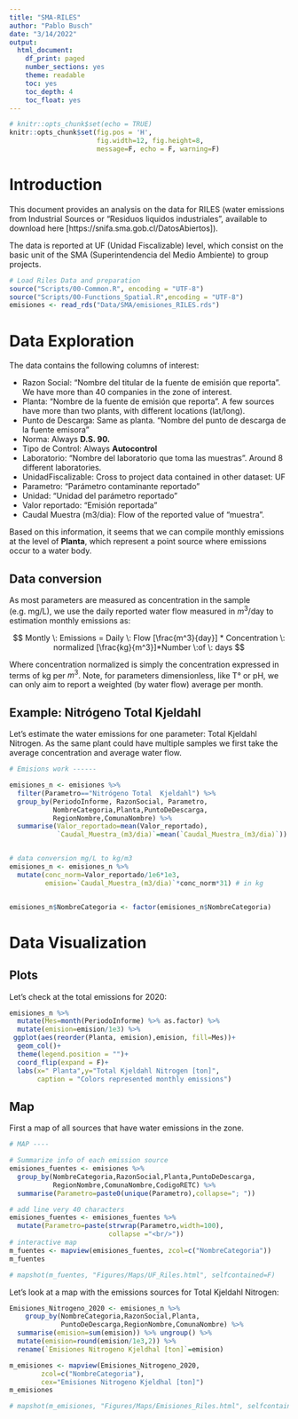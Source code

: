 ```yaml
---
title: "SMA-RILES"
author: "Pablo Busch"
date: "3/14/2022"
output:
  html_document:
    df_print: paged
    number_sections: yes
    theme: readable
    toc: yes
    toc_depth: 4
    toc_float: yes
---
```


```r
# knitr::opts_chunk$set(echo = TRUE)
knitr::opts_chunk$set(fig.pos = 'H', 
                      fig.width=12, fig.height=8,
                      message=F, echo = F, warning=F)
```

# Introduction

This document provides an analysis on the data for RILES (water emissions from Industrial Sources or "Residuos liquidos industriales", available to download here [https://snifa.sma.gob.cl/DatosAbiertos]). \newline

The data is reported at UF (Unidad Fiscalizable) level, which consist on the basic unit of the SMA (Superintendencia del Medio Ambiente) to group projects.


```r
# Load Riles Data and preparation
source("Scripts/00-Common.R", encoding = "UTF-8")
source("Scripts/00-Functions_Spatial.R",encoding = "UTF-8")
emisiones <- read_rds("Data/SMA/emisiones_RILES.rds") 
```

# Data Exploration

The data contains the following columns of interest:

- Razon Social: "Nombre del titular de la fuente de emisión que reporta". We have more than 40 companies in the zone of interest.
- Planta: "Nombre de la fuente de emisión que reporta". A few sources have more than two plants, with different locations (lat/long).
- Punto de Descarga: Same as planta. "Nombre del punto de descarga de la fuente emisora"
- Norma: Always **D.S. 90.**
- Tipo de Control: Always **Autocontrol**
- Laboratorio: "Nombre del laboratorio que toma las muestras". Around 8 different laboratories.
- UnidadFiscalizable: Cross to project data contained in other dataset: UF
- Parametro: "Parámetro contaminante reportado"
- Unidad: "Unidad del parámetro reportado"
- Valor reportado: "Emisión reportada"
- Caudal Muestra (m3/dia): Flow of the reported value of "muestra".

Based on this information, it seems that we can compile monthly emissions at the level of **Planta**, which represent a point source where emissions occur to a water body. \newline

## Data conversion

As most parameters are measured as concentration in the sample (e.g. mg/L), we use the daily reported water flow measured in $m^3$/day to estimation monthly emissions as:

$$
Montly \: Emissions = Daily \: Flow [\frac{m^3}{day}] * Concentration \: normalized [\frac{kg}{m^3}]*Number \:of \: days 
$$

Where concentration normalized is simply the concentration expressed in terms of kg per $m^3$. Note, for parameters dimensionless, like T° or pH, we can only aim to report a weighted (by water flow) average per month.

## Example: Nitrógeno Total  Kjeldahl

Let's estimate the water emissions for one parameter: Total Kjeldahl Nitrogen. As the same plant could have multiple samples we first take the average concentration and average water flow.

```r
# Emisions work ------

emisiones_n <- emisiones %>% 
  filter(Parametro=="Nitrógeno Total  Kjeldahl") %>% 
  group_by(PeriodoInforme, RazonSocial, Parametro,
           NombreCategoria,Planta,PuntoDeDescarga,
           RegionNombre,ComunaNombre) %>% 
  summarise(Valor_reportado=mean(Valor_reportado),
            `Caudal_Muestra_(m3/dia)`=mean(`Caudal_Muestra_(m3/dia)`)) %>% ungroup()


# data conversion mg/L to kg/m3
emisiones_n <- emisiones_n %>% 
  mutate(conc_norm=Valor_reportado/1e6*1e3,
         emision=`Caudal_Muestra_(m3/dia)`*conc_norm*31) # in kg


emisiones_n$NombreCategoria <- factor(emisiones_n$NombreCategoria)
```


# Data Visualization

## Plots

Let's check at the total emissions for 2020:

```r
emisiones_n %>%
  mutate(Mes=month(PeriodoInforme) %>% as.factor) %>% 
  mutate(emision=emision/1e3) %>% 
 ggplot(aes(reorder(Planta, emision),emision, fill=Mes))+
  geom_col()+
  theme(legend.position = "")+
  coord_flip(expand = F)+
  labs(x=" Planta",y="Total Kjeldahl Nitrogen [ton]",
       caption = "Colors represented monthly emissions")
```


## Map

First a map of all sources that have water emissions in the zone.

```r
# MAP ----

# Summarize info of each emission source
emisiones_fuentes <- emisiones %>% 
  group_by(NombreCategoria,RazonSocial,Planta,PuntoDeDescarga,
           RegionNombre,ComunaNombre,CodigoRETC) %>% 
  summarise(Parametro=paste0(unique(Parametro),collapse="; "))

# add line very 40 characters
emisiones_fuentes <- emisiones_fuentes %>% 
  mutate(Parametro=paste(strwrap(Parametro,width=100),
                         collapse ="<br/>"))
# interactive map
m_fuentes <- mapview(emisiones_fuentes, zcol=c("NombreCategoria"))
m_fuentes

# mapshot(m_fuentes, "Figures/Maps/UF_Riles.html", selfcontained=F)

```

Let's look at a map with the emissions sources for Total Kjeldahl Nitrogen:

```r
Emisiones_Nitrogeno_2020 <- emisiones_n %>% 
    group_by(NombreCategoria,RazonSocial,Planta,
             PuntoDeDescarga,RegionNombre,ComunaNombre) %>% 
  summarise(emision=sum(emision)) %>% ungroup() %>% 
  mutate(emision=round(emision/1e3,2)) %>% 
  rename(`Emisiones Nitrogeno Kjeldhal [ton]`=emision)

m_emisiones <- mapview(Emisiones_Nitrogeno_2020, 
        zcol=c("NombreCategoria"),
        cex="Emisiones Nitrogeno Kjeldhal [ton]")
m_emisiones

# mapshot(m_emisiones, "Figures/Maps/Emisiones_Riles.html", selfcontained=F)

```




